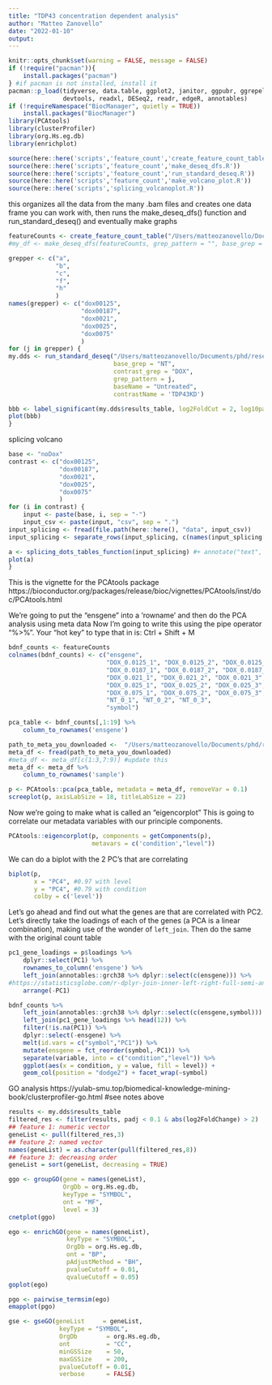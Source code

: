```yaml
---
title: "TDP43 concentration dependent analysis"
author: "Matteo Zanovello"
date: "2022-01-10"
output:
---
```


```r
knitr::opts_chunk$set(warning = FALSE, message = FALSE)
if (!require("pacman")){
    install.packages("pacman")
} #if pacman is not installed, install it
pacman::p_load(tidyverse, data.table, ggplot2, janitor, ggpubr, ggrepel,
               devtools, readxl, DESeq2, readr, edgeR, annotables)
if (!requireNamespace("BiocManager", quietly = TRUE))
    install.packages("BiocManager")
library(PCAtools)
library(clusterProfiler)
library(org.Hs.eg.db)
library(enrichplot)

source(here::here('scripts','feature_count','create_feature_count_table.R'))
source(here::here('scripts','feature_count','make_deseq_dfs.R'))
source(here::here('scripts','feature_count','run_standard_deseq.R'))
source(here::here('scripts','feature_count','make_volcano_plot.R'))
source(here::here('scripts','splicing_volcanoplot.R'))
```

this organizes all the data from the many .bam files and creates one data frame you can work with,
then runs the make_deseq_dfs() function and run_standard_deseq() and eventually make graphs
```r
featureCounts <- create_feature_count_table("/Users/matteozanovello/Documents/phd/research_lines/tdp43_concentration/data/feature_count") #change here!!
#my_df <- make_deseq_dfs(featureCounts, grep_pattern = "", base_grep = "NT", contrast_grep = "DOX")

grepper <- c("a", 
             "b", 
             "c", 
             "f", 
             "h"
             )
names(grepper) <- c("dox00125", 
                    "dox00187", 
                    "dox0021", 
                    "dox0025", 
                    "dox0075"
                    )
for (j in grepper) {
my.dds <- run_standard_deseq("/Users/matteozanovello/Documents/phd/research_lines/tdp43_concentration/data/feature_count", #change here!!
                             base_grep = "NT",
                             contrast_grep = "DOX",  
                             grep_pattern = j,
                             baseName = "Untreated",
                             contrastName = 'TDP43KD')

bbb <- label_significant(my.dds$results_table, log2FoldCut = 2, log10padj = 10) + annotate("text", x=4, y=-0.25, label=names(j))
plot(bbb)
}
```

splicing volcano
```r

base <- "noDox"
contrast <- c("dox00125", 
              "dox00187", 
              "dox0021", 
              "dox0025", 
              "dox0075"
              )
for (i in contrast) {
    input <- paste(base, i, sep = "-")
    input_csv <- paste(input, "csv", sep = ".")
input_splicing <- fread(file.path(here::here(), "data", input_csv))
input_splicing <- separate_rows(input_splicing, c(names(input_splicing[,c(4:9,12,15)])), sep  = c(";"), convert = T)

a <- splicing_dots_tables_function(input_splicing) #+ annotate("text", x=0.9, y=0.1, label=i)
plot(a)
}
```

This is the vignette for the PCAtools package
https://bioconductor.org/packages/release/bioc/vignettes/PCAtools/inst/doc/PCAtools.html

We're going to put the "ensgene" into a 'rowname' and then do the PCA analysis using meta data
Now I'm going to write this using the pipe operator "%>%". Your "hot key" to type that in is: Ctrl + Shift + M
```r
bdnf_counts <- featureCounts
colnames(bdnf_counts) <- c("ensgene",
                           "DOX_0.0125_1", "DOX_0.0125_2", "DOX_0.0125_3",
                           "DOX_0.0187_1", "DOX_0.0187_2", "DOX_0.0187_3",
                           "DOX_0.021_1", "DOX_0.021_2", "DOX_0.021_3", 
                           "DOX_0.025_1", "DOX_0.025_2", "DOX_0.025_3", 
                           "DOX_0.075_1", "DOX_0.075_2", "DOX_0.075_3",
                           "NT_0_1", "NT_0_2", "NT_0_3", 
                           "symbol")

pca_table <- bdnf_counts[,1:19] %>% 
    column_to_rownames('ensgene')

path_to_meta_you_downloaded <-  "/Users/matteozanovello/Documents/phd/research_lines/tdp43_concentration/data/metadata.csv" #update this
meta_df <- fread(path_to_meta_you_downloaded)
#meta_df <- meta_df[c(1:3,7:9)] #update this
meta_df <- meta_df %>% 
    column_to_rownames('sample') 

p <- PCAtools::pca(pca_table, metadata = meta_df, removeVar = 0.1)
screeplot(p, axisLabSize = 18, titleLabSize = 22)
```

Now we're going to make what is called an "eigencorplot"
This is going to correlate our metadata variables with our principle components. 
```r
PCAtools::eigencorplot(p, components = getComponents(p),
                       metavars = c('condition',"level"))
```

We can do a biplot with the 2 PC's that are correlating
```r
biplot(p,
       x = "PC4", #0.97 with level
       y = "PC4", #0.79 with condition
       colby = c('level'))
```

Let's go ahead and find out what the genes are that are correlated with PC2.
Let's directly take the loadings of each of the genes (a PCA is a linear combination),
making use of the wonder of `left_join`. Then do the same with the original count table
```r
pc1_gene_loadings = p$loadings %>% 
    dplyr::select(PC1) %>% 
    rownames_to_column('ensgene') %>% 
    left_join(annotables::grch38 %>% dplyr::select(c(ensgene))) %>% 
#https://statisticsglobe.com/r-dplyr-join-inner-left-right-full-semi-anti
    arrange(-PC1)

bdnf_counts %>% 
    left_join(annotables::grch38 %>% dplyr::select(c(ensgene,symbol))) %>% 
    left_join(pc1_gene_loadings %>% head(12)) %>%
    filter(!is.na(PC1)) %>%
    dplyr::select(-ensgene) %>% 
    melt(id.vars = c("symbol","PC1")) %>%
    mutate(ensgene = fct_reorder(symbol,-PC1)) %>% 
    separate(variable, into = c("condition","level")) %>%
    ggplot(aes(x = condition, y = value, fill = level)) + 
    geom_col(position = "dodge2") + facet_wrap(~symbol)

```

GO analysis https://yulab-smu.top/biomedical-knowledge-mining-book/clusterprofiler-go.html
#see notes above
```r
results <- my.dds$results_table
filtered_res <- filter(results, padj < 0.1 & abs(log2FoldChange) > 2)
## feature 1: numeric vector
geneList <- pull(filtered_res,3)
## feature 2: named vector
names(geneList) = as.character(pull(filtered_res,8))
## feature 3: decreasing order
geneList = sort(geneList, decreasing = TRUE)

ggo <- groupGO(gene = names(geneList),
               OrgDb = org.Hs.eg.db,
               keyType = "SYMBOL",
               ont = "MF",
               level = 3)
cnetplot(ggo)
```

```r
ego <- enrichGO(gene = names(geneList),
                keyType = "SYMBOL",
                OrgDb = org.Hs.eg.db,
                ont = "BP",
                pAdjustMethod = "BH",
                pvalueCutoff = 0.01,
                qvalueCutoff = 0.05)
goplot(ego)
```

```r
pgo <- pairwise_termsim(ego)
emapplot(pgo)
```

```r
gse <- gseGO(geneList     = geneList,
              keyType = "SYMBOL",
              OrgDb        = org.Hs.eg.db,
              ont          = "CC",
              minGSSize    = 50,
              maxGSSize    = 200,
              pvalueCutoff = 0.01,
              verbose      = FALSE)
```